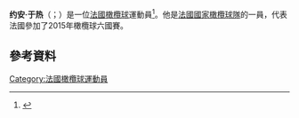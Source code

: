 '''约安·于热'''（{{lang-fr|Yoann Huget}}；{{bd|1987年|6月2日}}）是一位[[法國|法國]][[橄欖球|橄欖球]]運動員<ref>{{cite web |url=https://www.rugbyworldcup.com/france/player/29037 |title=存档副本 |accessdate=2015-10-06 |deadurl=yes |archiveurl=https://web.archive.org/web/20151007104906/https://www.rugbyworldcup.com/france/player/29037 |archivedate=2015-10-07 }}</ref>。他是[[法國國家橄欖球隊|法國國家橄欖球隊]]的一員，代表法國參加了2015年橄欖球六國賽。

==參考資料==
{{Reflist}}
[[Category:法國橄欖球運動員|Category:法國橄欖球運動員]]
{{France-bio-stub}}